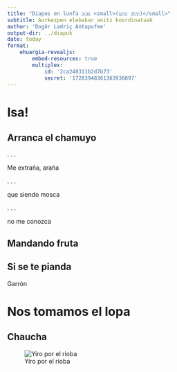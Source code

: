 ```yaml
---
title: "Diapos en lunfa 🇦🇷 <small>(🇺🇾 🇵🇾)</small>"
subtitle: Aurkezpen elebakar anitz koordinatuak
author: 'Dogôr Ladriç Antapufee'
output-dir: ../diapuk
date: today
format: 
    ehuargia-revealjs:
        embed-resources: true
        multiplex: 
            id: '2ca248311b2d7b73'
            secret: '17283948361363936897'
---
```


# Isa!

## Arranca el chamuyo

. . .

Me extraña, araña

. . .

que siendo mosca

. . .

no me conozca

## Mandando fruta

::: {.callout-note}
## Si se te pianda
Garrón
:::

# Nos tomamos el lopa

## Chaucha


![Yiro por el rioba](Buelti_mutilakin_2024-08-22.png)